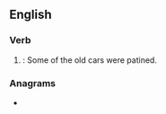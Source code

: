 ==English==

===Verb===
{{head|en|verb form}}

# {{en-past of|patine}}: Some of the old cars were patined.

===Anagrams===
* {{anagrams|en|a=adeinpt|antidep|depaint|inadept|painted|pantied|tenidap}}